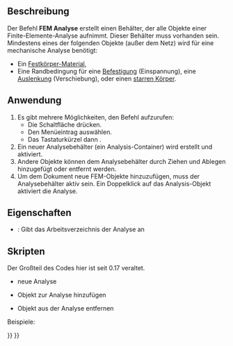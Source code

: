 <languages/>
{{Docnav/de
|
|[[FEM_MaterialSolid/de|MaterialFeststoff]]
|[[FEM_Workbench|FEM]]
|IconL=
|IconR=FEM_MaterialSolid.svg
|IconC=Workbench_FEM.svg
}}

{{GuiCommand/de
|Name=FEM Analysis
|Name/de=FEM Analyse
|MenuLocation=Modell → Neue Analyse
|Workbenches=[[FEM_Workbench/de|FEM]]
|Shortcut={{KEY|S}} {{KEY|A}}
|SeeAlso=[[FEM_tutorial/de|FEM Anleitung]]
}}

<span id="Description"></span>
==Beschreibung==

Der Befehl '''FEM Analyse''' erstellt einen Behälter, der alle Objekte einer Finite-Elemente-Analyse aufnimmt. Dieser Behälter muss vorhanden sein. Mindestens eines der folgenden Objekte (außer dem Netz) wird für eine mechanische Analyse benötigt:
* Ein [[FEM_MaterialSolid/de|Festkörper-Material]],
* Eine Randbedingung für eine [[FEM_ConstraintFixed/de|Befestigung]] (Einspannung), eine [[FEM_ConstraintDisplacement/de|Auslenkung]] (Verschiebung), oder einen [[FEM_ConstraintRigidBody/de|starren Körper]].

<span id="Usage"></span>
==Anwendung==

# Es gibt mehrere Möglichkeiten, den Befehl aufzurufen:
#* Die Schaltfläche {{Button|[[Image:FEM_Analysis.svg|16px]] [[FEM_Analysis/de|Neue Analyse]]}} drücken.
#* Den Menüeintrag {{MenuCommand|Modell → [[Image:FEM_Analysis.svg|16px]] Neue Analyse}} auswählen.
#* Das Tastaturkürzel {{KEY|S}} dann {{KEY|A}}.
# Ein neuer Analysebehälter (ein Analysis-Container) wird erstellt und aktiviert.
# Andere Objekte können dem Analysebehälter durch Ziehen und Ablegen hinzugefügt oder entfernt werden.
# Um dem Dokument neue FEM-Objekte hinzuzufügen, muss der Analysebehälter aktiv sein. Ein Doppelklick auf das Analysis-Objekt aktiviert die Analyse.

<span id="Properties"></span>
==Eigenschaften==

* {{PropertyData|OutpuDir}}: Gibt das Arbeitsverzeichnis der Analyse an

<span id="Scripting"></span>
==Skripten==

Der Großteil des Codes hier ist seit 0.17 veraltet.
* neue Analyse
{{Code|code=
MechanicalAnalysis.makeMechanicalAnalysis( name )
}}

* Objekt zur Analyse hinzufügen
{{Code|code=
App.ActiveDocument.MechanicalAnalysis.Member = App.ActiveDocument.MechanicalAnalysis.Member + [ (object) ]
}}

* Objekt aus der Analyse entfernen
{{Code|code=
member = App.ActiveDocument.MechanicalAnalysis.Member
member.remove( documentobject )
 App.ActiveDocument.MechanicalAnalysis.Member = member
}}

Beispiele:
{{Code|code=
import MechanicalAnalysis
analysis = MechanicalAnalysis.makeMechanicalAnalysis("MechanicalAnalysis")
FemGui.setActiveAnalysis(analysis)

addobj = App.ActiveDocument.getObject("MechanicalMaterial")
App.ActiveDocument.MechanicalAnalysis.Member = App.ActiveDocument.MechanicalAnalysis.Member + [addobj]

removeobj = App.ActiveDocument.getObject("MechanicalMaterial")
member = App.ActiveDocument.MechanicalAnalysis.Member
member.remove(removeobj)
App.ActiveDocument.MechanicalAnalysis.Member = member
}}


{{Docnav/de
|
|[[FEM_MaterialSolid/de|MaterialFeststoff]]
|[[FEM_Workbench|FEM]]
|IconL=
|IconR=FEM_MaterialSolid.svg
|IconC=Workbench_FEM.svg
}}

{{FEM Tools navi{{#translation:}}}}
{{Userdocnavi{{#translation:}}}}